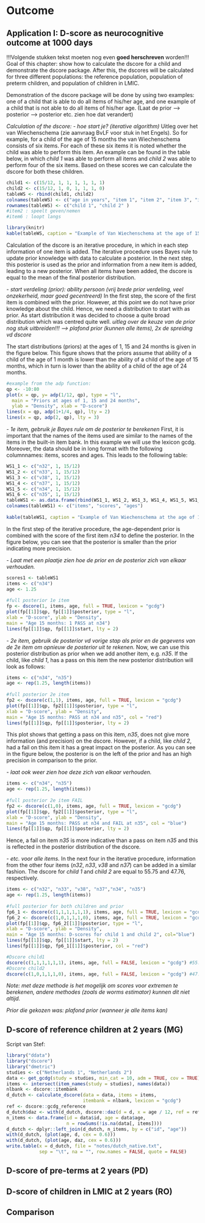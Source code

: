# Outcome {#outcome}

## Application I: D-score as neurocognitive outcome at 1000 days

!!!Volgende stukken tekst moeten nog even **goed herschreven** worden!!!
Goal of this chapter: show how to calculate the dscore for a child and demonstrate the dscore package. After this, the dscores will be calculated for three different populations: the reference population, population of preterm children, and population of children in LMIC. 

Demonstration of the dscore package will be done by using two examples: one of a child that is able to do all items of his/her age, and one example of a child that is not able to do all items of his/her age. (Laat de prior --> posterior --> posterior etc. zien hoe dat verandert)

*Calculation of the dscore:*
*- hoe start je? (iterative algorithm)*
Uitleg over het van Wiechenschema (zie aanvraag BvLF voor stuk in het Engels).
So for example, for a child of the age of 15 months the van Wiechenschema consists of six items. For each of these six items it is noted whether the child was able to perform this item. An example can be found in the table below, in which *child 1* was able to perform all items and *child 2* was able to perform four of the six items. Based on these scores we can calculate the dscore for both these children.
```{r, echo=FALSE}
child1 <- c(15/12, 1, 1, 1, 1, 1, 1)
child2 <- c(15/12, 1, 0, 1, 1, 1, 0)
tableWS <- rbind(child1, child2)
colnames(tableWS) <- c("age in years", "item 1", "item 2", "item 3", "item 4", "item 5", "item 6")
rownames(tableWS) <- c("child 1", "child 2" )
#item2 : speelt geven/nemen
#item6 : loopt langs
```

```{r}
library(knitr)
kable(tableWS, caption = "Example of Van Wiechenschema at the age of 15 months")
```

Calculation of the dscore is an iterative procedure, in which in each step information of one item is added. The iterative procedure uses Bayes rule to update prior knowledge with data to calculate a posterior. In the next step, this posterior is used as the prior and information from a new item is added, leading to a new posterior. When all items have been added, the dscore is equal to the mean of the final posterior distribution. 

*- start verdeling (prior): ability persoon (vrij brede prior verdeling, veel onzekerheid, maar goed gecentreerd)*
In the first step, the score of the first item is combined with the prior. However, at this point we do not have prior knowledge about the child. Hence, we need a distribution to start with as prior. As start distribution it was decided to choose a quite broad distribution which was centred quite well. 
*uitleg over de keuze van de prior nog stuk uitbreiden!!! --> plafond prior (kunnen alle items), 2x de spreidng vd dscore*

The start distributions (priors) at the ages of 1, 15 and 24 months is given in the figure below. This figure shows that the priors assume that ability of a child of the age of 1 month is lower than the ability of a child of the age of 15 months, which in turn is lower than the ability of a child of the age of 24 months. 

```{r}
#example from the adp function:
qp <- -10:80
plot(x = qp, y= adp(1/12, qp), type = "l", 
  main = "Priors at ages of 1, 15 and 24 months", 
  ylab = "Density", xlab = "D-score")
lines(x = qp, adp(1+1/4, qp), lty = 2)
lines(x = qp, adp(2, qp), lty = 3)
```

*- 1e item, gebruik je Bayes rule om de posterior te berekenen*
First, it is important that the names of the items used are similar to the names of the items in the built-in item bank. In this example we will use the lexicon gcdg. Moreover, the data should be in long format with the following columnnames: items, scores and ages. This leads to the following table:
```{r}
WS1_1 <- c("n32", 1, 15/12)
WS1_2 <- c("n33", 1, 15/12)
WS1_3 <- c("v38", 1, 15/12)
WS1_4 <- c("n37", 1, 15/12)
WS1_5 <- c("n34", 1, 15/12)
WS1_6 <- c("n35", 1, 15/12)
tableWS1 <- as.data.frame(rbind(WS1_1, WS1_2, WS1_3, WS1_4, WS1_5, WS1_6), row.names = NULL)
colnames(tableWS1) <- c("items", "scores", "ages")
                        
kable(tableWS1, caption = "Example of Van Wiechenschema at the age of 15 months")
```

In the first step of the iterative procedure, the age-dependent prior is combined with the score of the first item *n34* to define the posterior. In the figure below, you can see that the posterior is smaller than the prior indicating more precision.

*- Laat met een plaatje zien hoe de prior en de posterior zich van elkaar verhouden.*
```{r}
scores1 <- tableWS1
items <- c("n34")
age <- 1.25
  
#full posterior 1e item
fp <- dscore(1, items, age, full = TRUE, lexicon = "gcdg")
plot(fp[[1]]$qp, fp[[1]]$posterior, type = "l",
xlab = "D-score", ylab = "Density", 
main = "Age 15 months: 1 PASS at n34")
lines(fp[[1]]$qp, fp[[1]]$start, lty = 2)

```

*- 2e item, gebruik de posterior vd vorige stap als prior en de gegevens van de 2e item om opnieuw de posterior uit te rekenen.*
Now, we can use this posterior distribution as prior when we add another item, e.g. *n35*. If the child, like *child 1*, has a pass on this item the new posterior distribution will look as follows:
```{r}
items <- c("n34", "n35")
age <- rep(1.25, length(items))
  
#full posterior 2e item
fp2 <- dscore(c(1,1), items, age, full = TRUE, lexicon = "gcdg")
plot(fp[[1]]$qp, fp2[[1]]$posterior, type = "l",
xlab = "D-score", ylab = "Density", 
main = "Age 15 months: PASS at n34 and n35", col = "red")
lines(fp[[1]]$qp, fp[[1]]$posterior, lty = 2)

```

This plot shows that getting a pass on this item, *n35*, does not give more information (and precision) on the dscore. However, if a child, like *child 2*, had a fail on this item it has a great impact on the posterior. As you can see in the figure below, the posterior is on the left of the prior and has an high precision in comparison to the prior. 

*- laat ook weer zien hoe deze zich van elkaar verhouden.*
```{r}
items <- c("n34", "n35")
age <- rep(1.25, length(items))
  
#full posterior 2e item FAIL
fp2 <- dscore(c(1,0), items, age, full = TRUE, lexicon = "gcdg")
plot(fp[[1]]$qp, fp2[[1]]$posterior, type = "l",
xlab = "D-score", ylab = "Density", 
main = "Age 15 months: PASS at n34 and FAIL at n35", col = "blue")
lines(fp[[1]]$qp, fp[[1]]$posterior, lty = 2)

```
Hence, a fail on item *n35* is more indicative than a pass on item *n35* and this is reflected in the posterior distribution of the dscore. 

*- etc. voor alle items.*
In the next four in the iterative procedure, information from the other four items (*n32*, *n33*, *v38* and *n37*) can be added in a similar fashion. The dscore for *child 1* and *child 2* are equal to 55.75 and 47.76, respectively.

```{r}
items <- c("n32", "n33", "v38", "n37","n34", "n35")
age <- rep(1.25, length(items))
  
#full posterior for both children and prior
fp6_1 <- dscore(c(1,1,1,1,1,1), items, age, full = TRUE, lexicon = "gcdg")
fp6_2 <- dscore(c(1,0,1,1,1,0), items, age, full = TRUE, lexicon = "gcdg")
plot(fp[[1]]$qp, fp6_2[[1]]$posterior, type = "l",
xlab = "D-score", ylab = "Density", 
main = "Age 15 months: D-scores for child 1 and child 2", col="blue")
lines(fp[[1]]$qp, fp[[1]]$start, lty = 2)
lines(fp[[1]]$qp, fp6_1[[1]]$posterior, col = "red")

#Dscore child1
dscore(c(1,1,1,1,1,1), items, age, full = FALSE, lexicon = "gcdg") #55.75
#Dscore child2
dscore(c(1,0,1,1,1,0), items, age, full = FALSE, lexicon = "gcdg") #47.76

```

*Note: met deze methode is het mogelijk om scores voor extremen te berekenen, andere methodes (zoals de worms estimator) kunnen dit niet altijd.*

*Prior die gekozen was: plafond prior (wanneer je alle items kan)*




## D-score of reference children at 2 years (MG)

Script van Stef:
```{r}
library("ddata")
library("dscore")
library("dmetric")
studies <- c("Netherlands 1", "Netherlands 2")
data <- get_gcdg(study = studies, min_cat = 10, adm = TRUE, cov = TRUE)
items <- intersect(item_names(study = studies), names(data))
nlbank <- dscore::itembank
d_dutch <- calculate_dscore(data = data, items = items, 
                            itembank = nlbank, lexicon = "gcdg")
ref <- dscore::gcdg_reference
d_dutch$daz <- with(d_dutch, dscore::daz(d = d, x = age / 12, ref = ref))
n_items <- data.frame(id = data$id, age = data$age,
                      n = rowSums(!is.na(data[, items])))
d_dutch <- dplyr::left_join(d_dutch, n_items, by = c("id", "age"))
with(d_dutch, (plot(age, d, cex = 0.6)))
with(d_dutch, (plot(age, daz, cex = 0.6)))
write.table(x = d_dutch, file = "notes/dutch_native.txt",
            sep = "\t", na = "", row.names = FALSE, quote = FALSE)

```


## D-score of pre-terms at 2 years (PD)

## D-score of children in LMIC at 2 years (RO)

## Comparison
